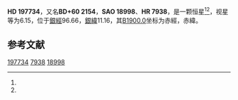 {{Starbox begin
| name = HD 197734
}}
{{Starbox observe
| epoch = [[J2000.0|J2000.0]]
| constell = {{星座名待查}}<ref name=SIMBAD>{{cite web
 | url=http://simbad.u-strasbg.fr/simbad/sim-id?Ident=HR+7938
 | title=Pulsating variable Star
 | publisher=Centre de Données astronomiques de Strasbourg
 | work=SIMBAD
 | accessdate=2012-07-13
 | archive-date=2016-03-19
 | archive-url=https://web.archive.org/web/20160319045038/http://simbad.u-strasbg.fr/simbad/sim-id?Ident=HR+7938
 | dead-url=no
 }}</ref><ref name=DATA>{{cite web
 | url=http://vizier.u-strasbg.fr/viz-bin/VizieR-5?-out.add=.&-source=5050&-corr=PK=HR&-out.max=9999&HR=7938
 | title=VizieR Detailed Page
 | accessdate=2012-07-13
 | archive-date=2019-02-16
 | archive-url=https://web.archive.org/web/20190216095650/http://vizier.u-strasbg.fr/viz-bin/VizieR-5?-out.add=.&-source=5050&-corr=PK=HR&-out.max=9999&HR=7938
 | dead-url=no
 }}</ref>
| 星官 = 
| ra = {{RA|20|42|39.7}}<ref name=SIMBAD /><ref name=DATA />
| dec = {{DEC|+60|36|5}}<ref name=SIMBAD /><ref name=DATA />
| appmag_v = 6.15<ref name=SIMBAD /><ref name=DATA />
}}
{{Starbox character
| class = A2IV<ref name=SIMBAD /><ref name=DATA />
| b-v = 0.01<ref name=SIMBAD /><ref name=DATA />
| u-b = 0.05<ref name=SIMBAD /><ref name=DATA />
| r-i = <ref name=SIMBAD /><ref name=DATA />
| variable = 
}}
{{Starbox astrometry
| radial_v = 0.05
| prop_mo_ra = -7
| parallax = 
| p_error = 
}}
{{Starbox catalog
| names =BD+60 2154，[[SAO星表|SAO]] 18998，[[HD星表|HD]] 197734，[[HR星表|HR]] 7938}}
{{Starbox reference |Simbad=HR+7938}}
{{Starbox end}}

'''HD 197734'''，又名'''BD+60 2154'''，'''SAO 18998'''、'''HR 7938'''，是一颗恒星<ref name=SIMBAD /><ref name=DATA />，视星等为6.15，位于[[銀道座標系|銀經]]96.66，[[銀道座標系|銀緯]]11.16，其[[B1900.0|B1900.0]]坐标为赤經{{RA|20|40|31.6}}，赤緯{{DEC|+60|11.16|27}}。

== 参考文献 ==
{{reflist}}

{{star-stub}}

[[Category:HD和HDE天體|197734]]
[[Category:HR天體|7938]]
[[Category:SAO天體|18998]]